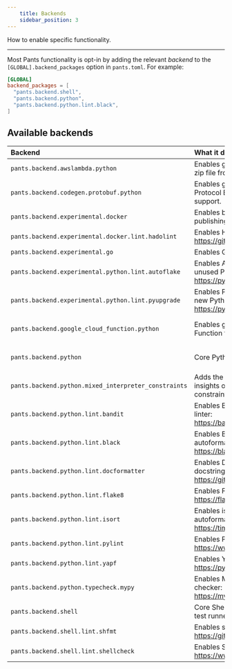 ```yaml
---
    title: Backends
    sidebar_position: 3
---
```


How to enable specific functionality.

---

Most Pants functionality is opt-in by adding the relevant _backend_ to the `[GLOBAL].backend_packages` option in `pants.toml`. For example:

```toml title="pants.toml"
[GLOBAL]
backend_packages = [
  "pants.backend.shell",
  "pants.backend.python",
  "pants.backend.python.lint.black",
]
```

## Available backends

| Backend                                              | What it does                                                                                     | Docs                                                                             |
| :--------------------------------------------------- | :----------------------------------------------------------------------------------------------- | :------------------------------------------------------------------------------- |
| `pants.backend.awslambda.python`                     | Enables generating an AWS Lambda zip file from Python code.                                      | [AWS Lambda](../../python/integrations/aws-lambda.mdx)                           |
| `pants.backend.codegen.protobuf.python`              | Enables generating Python from Protocol Buffers. Includes gRPC support.                          | [Protobuf and gRPC](../../python/integrations/protobuf-and-grpc.mdx)             |
| `pants.backend.experimental.docker`                  | Enables building, running, and publishing Docker images.                                         | [Docker overview](../../docker/overview.mdx)                                     |
| `pants.backend.experimental.docker.lint.hadolint`    | Enables Hadolint, a Docker linter: https://github.com/hadolint/hadolint                          | [Docker overview](../../docker/overview.mdx)                                     |
| `pants.backend.experimental.go`                      | Enables Go support.                                                                              | [Go overview](../../go/overview.mdx)                                             |
| `pants.backend.experimental.python.lint.autoflake`   | Enables Autoflake, which removes unused Python imports: https://pypi.org/project/autoflake/      | [Linters and formatters](../../python/overview/linters-and-formatters.mdx)       |
| `pants.backend.experimental.python.lint.pyupgrade`   | Enables Pyupgrade, which upgrades to new Python syntax: https://pypi.org/project/pyupgrade/      | [Linters and formatters](../../python/overview/linters-and-formatters.mdx)       |
| `pants.backend.google_cloud_function.python`         | Enables generating a Google Cloud Function from Python code.                                     | [Google Cloud Function](../../python/integrations/google-cloud-functions.mdx)    |
| `pants.backend.python`                               | Core Python support.                                                                             | [Enabling Python support](../../python/overview/enabling-python-support.mdx)     |
| `pants.backend.python.mixed_interpreter_constraints` | Adds the `py-constraints` goal for insights on Python interpreter constraints.                   | [Interpreter compatibility](../../python/overview/interpreter-compatibility.mdx) |
| `pants.backend.python.lint.bandit`                   | Enables Bandit, the Python security linter: https://bandit.readthedocs.io/en/latest/.            | [Linters and formatters](../../python/overview/linters-and-formatters.mdx)       |
| `pants.backend.python.lint.black`                    | Enables Black, the Python autoformatter: https://black.readthedocs.io/en/stable/.                | [Linters and formatters](../../python/overview/linters-and-formatters.mdx)       |
| `pants.backend.python.lint.docformatter`             | Enables Docformatter, the Python docstring autoformatter: https://github.com/myint/docformatter. | [Linters and formatters](../../python/overview/linters-and-formatters.mdx)       |
| `pants.backend.python.lint.flake8`                   | Enables Flake8, the Python linter: https://flake8.pycqa.org/en/latest/.                          | [Linters and formatters](../../python/overview/linters-and-formatters.mdx)       |
| `pants.backend.python.lint.isort`                    | Enables isort, the Python import autoformatter: https://timothycrosley.github.io/isort/.         | [Linters and formatters](../../python/overview/linters-and-formatters.mdx)       |
| `pants.backend.python.lint.pylint`                   | Enables Pylint, the Python linter: https://www.pylint.org                                        | [Linters and formatters](../../python/overview/linters-and-formatters.mdx)       |
| `pants.backend.python.lint.yapf`                     | Enables Yapf, the Python formatter: https://pypi.org/project/yapf/                               | [Linters and formatters](../../python/overview/linters-and-formatters.mdx)       |
| `pants.backend.python.typecheck.mypy`                | Enables MyPy, the Python type checker: https://mypy.readthedocs.io/en/stable/.                   | [check](../../python/goals/check.mdx)                                            |
| `pants.backend.shell`                                | Core Shell support, including shUnit2 test runner.                                               | [Shell overview](../../shell/overview.mdx)                                       |
| `pants.backend.shell.lint.shfmt`                     | Enables shfmt, a Shell autoformatter: https://github.com/mvdan/sh.                               | [Shell overview](../../shell/overview.mdx)                                       |
| `pants.backend.shell.lint.shellcheck`                | Enables Shellcheck, a Shell linter: https://www.shellcheck.net/.                                 | [Shell overview](../../shell/overview.mdx)                                       |
